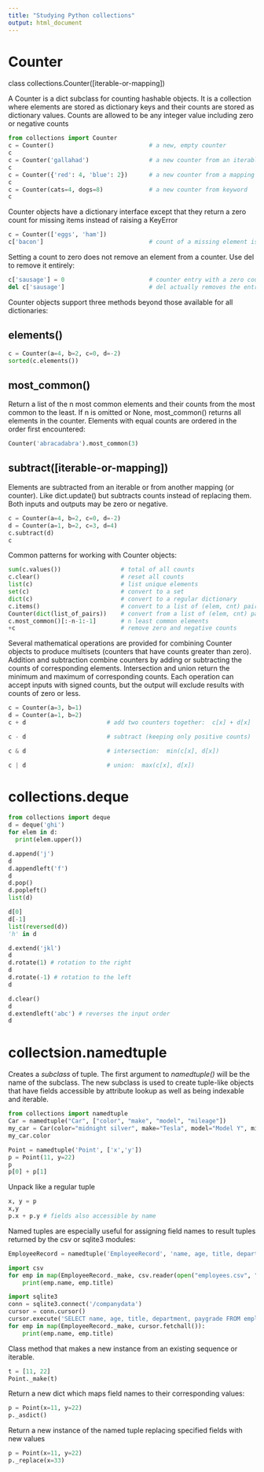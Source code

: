 ```yaml
---
title: "Studying Python collections"
output: html_document
---
```


# Counter

class collections.Counter([iterable-or-mapping])

A Counter is a dict subclass for counting hashable objects. It is a collection where elements are stored as dictionary keys and their counts are stored as dictionary values. Counts are allowed to be any integer value including zero or negative counts

```python
from collections import Counter
c = Counter()                           # a new, empty counter
c
c = Counter('gallahad')                 # a new counter from an iterable
c
c = Counter({'red': 4, 'blue': 2})      # a new counter from a mapping
c
c = Counter(cats=4, dogs=8)             # a new counter from keyword 
c
```

Counter objects have a dictionary interface except that they return a zero count for missing items instead of raising a KeyError 

```python
c = Counter(['eggs', 'ham'])
c['bacon']                              # count of a missing element is zero
```
Setting a count to zero does not remove an element from a counter. Use del to remove it entirely:

```python
c['sausage'] = 0                        # counter entry with a zero count
del c['sausage']                        # del actually removes the entry

```

Counter objects support three methods beyond those available for all dictionaries:

## elements()

```python
c = Counter(a=4, b=2, c=0, d=-2)
sorted(c.elements())
```

## most_common()

Return a list of the n most common elements and their counts from the most common to the least. If n is omitted or None, most_common() returns all elements in the counter. Elements with equal counts are ordered in the order first encountered:

```python
Counter('abracadabra').most_common(3)
```

## subtract([iterable-or-mapping])

Elements are subtracted from an iterable or from another mapping (or counter). Like dict.update() but subtracts counts instead of replacing them. Both inputs and outputs may be zero or negative.

```python
c = Counter(a=4, b=2, c=0, d=-2)
d = Counter(a=1, b=2, c=3, d=4)
c.subtract(d)
c
```

Common patterns for working with Counter objects:

```python
sum(c.values())                 # total of all counts
c.clear()                       # reset all counts
list(c)                         # list unique elements
set(c)                          # convert to a set
dict(c)                         # convert to a regular dictionary
c.items()                       # convert to a list of (elem, cnt) pairs
Counter(dict(list_of_pairs))    # convert from a list of (elem, cnt) pairs
c.most_common()[:-n-1:-1]       # n least common elements
+c                              # remove zero and negative counts
```

Several mathematical operations are provided for combining Counter objects to produce multisets (counters that have counts greater than zero). Addition and subtraction combine counters by adding or subtracting the counts of corresponding elements. Intersection and union return the minimum and maximum of corresponding counts. Each operation can accept inputs with signed counts, but the output will exclude results with counts of zero or less.

```python
c = Counter(a=3, b=1)
d = Counter(a=1, b=2)
c + d                       # add two counters together:  c[x] + d[x]

c - d                       # subtract (keeping only positive counts)

c & d                       # intersection:  min(c[x], d[x]) 

c | d                       # union:  max(c[x], d[x])
```

# collections.deque

```python
from collections import deque
d = deque('ghi')
for elem in d:
  print(elem.upper())

```

```python
d.append('j')
d
d.appendleft('f')
d
d.pop()
d.popleft()
list(d)
```

```python
d[0]
d[-1]
list(reversed(d))
'h' in d
```

```python
d.extend('jkl')
d
d.rotate(1) # rotation to the right
d
d.rotate(-1) # rotation to the left
d

```
```python
d.clear()
d
d.extendleft('abc') # reverses the input order
d
```

# collectsion.namedtuple

Creates a *subclass* of tuple. The first argument to *namedtuple()* will be the name of the subclass. The new subclass is used to create tuple-like objects that have fields accessible by attribute lookup as well as being indexable and iterable.

```python
from collections import namedtuple
Car = namedtuple("Car", ["color", "make", "model", "mileage"])
my_car = Car(color="midnight silver", make="Tesla", model="Model Y", mileage=5)
my_car.color
```

```python
Point = namedtuple('Point', ['x','y'])
p = Point(11, y=22)
p
p[0] + p[1]
```
Unpack like a regular tuple

```python
x, y = p 
x,y
p.x + p.y # fields also accessible by name
```

Named tuples are especially useful for assigning field names to result tuples returned by the csv or sqlite3 modules:

```python
EmployeeRecord = namedtuple('EmployeeRecord', 'name, age, title, department, paygrade')

import csv
for emp in map(EmployeeRecord._make, csv.reader(open("employees.csv", "rb"))):
    print(emp.name, emp.title)

import sqlite3
conn = sqlite3.connect('/companydata')
cursor = conn.cursor()
cursor.execute('SELECT name, age, title, department, paygrade FROM employees')
for emp in map(EmployeeRecord._make, cursor.fetchall()):
    print(emp.name, emp.title)
```
Class method that makes a new instance from an existing sequence or iterable.

```python
t = [11, 22]
Point._make(t)
```

Return a new dict which maps field names to their corresponding values:

```python
p = Point(x=11, y=22)
p._asdict()
```

Return a new instance of the named tuple replacing specified fields with new values

```python
p = Point(x=11, y=22)
p._replace(x=33)
```


